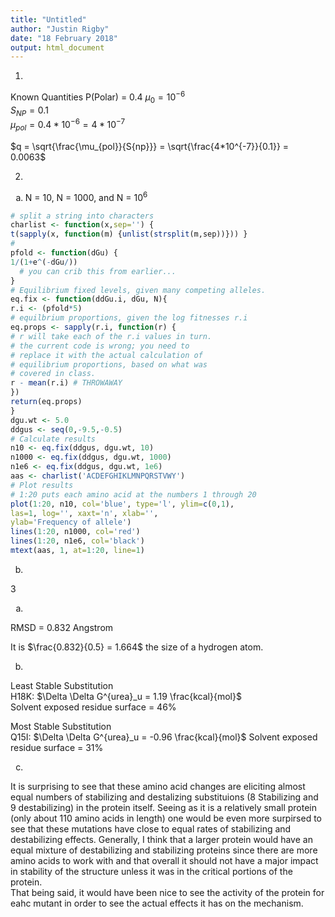 ```yaml
---
title: "Untitled"
author: "Justin Rigby"
date: "18 February 2018"
output: html_document
---
```

1.  
  
Known Quantities
P(Polar) = 0.4
$\mu_0 = 10^{-6}$  
$S_{NP} = 0.1$  
$\mu_{pol} = 0.4 * 10^{-6} = 4*10^{-7}$  
  
$q = \sqrt{\frac{\mu_{pol}}{S{np}}} = \sqrt{\frac{4*10^{-7}}{0.1}} = 0.0063$    
  
  
2.  
  
  
  
a)
N = 10, N = 1000, and N = $10^6$
```r
# split a string into characters
charlist <- function(x,sep='') {
t(sapply(x, function(m) {unlist(strsplit(m,sep))})) }
#
pfold <- function(dGu) {
1/(1+e^(-dGu/))
  # you can crib this from earlier...
}
# Equilibrium fixed levels, given many competing alleles.
eq.fix <- function(ddGu.i, dGu, N){
r.i <- (pfold*5)
# equilbrium proportions, given the log fitnesses r.i
eq.props <- sapply(r.i, function(r) {
# r will take each of the r.i values in turn.
# the current code is wrong; you need to
# replace it with the actual calculation of
# equilibrium proportions, based on what was
# covered in class.
r - mean(r.i) # THROWAWAY
})
return(eq.props)
}
dgu.wt <- 5.0
ddgus <- seq(0,-9.5,-0.5)
# Calculate results
n10 <- eq.fix(ddgus, dgu.wt, 10)
n1000 <- eq.fix(ddgus, dgu.wt, 1000)
n1e6 <- eq.fix(ddgus, dgu.wt, 1e6)
aas <- charlist('ACDEFGHIKLMNPQRSTVWY')
# Plot results
# 1:20 puts each amino acid at the numbers 1 through 20
plot(1:20, n10, col='blue', type='l', ylim=c(0,1),
las=1, log='', xaxt='n', xlab='',
ylab='Frequency of allele')
lines(1:20, n1000, col='red')
lines(1:20, n1e6, col='black')
mtext(aas, 1, at=1:20, line=1)

```
  
  
  
  
  
  
  
  
  
  
  
  
  
  
  
  
  
b)  
  
  
  
  
3  
  
  
a)  
  
RMSD = 0.832 Angstrom  
  
It is $\frac{0.832}{0.5} = 1.664$ the size of a hydrogen atom.  
  
b)  
  
Least Stable Substitution  
H18K: $\Delta \Delta G^{urea}_u = 1.19 \frac{kcal}{mol}$  
Solvent exposed residue surface = 46%  
  
Most Stable Substitution  
Q15I: $\Delta \Delta G^{urea}_u = -0.96 \frac{kcal}{mol}$
Solvent exposed residue surface = 31%  
  
c)  
  
It is surprising to see that these amino acid changes are eliciting almost equal numbers of stabilizing and destalizing substituions (8 Stabilizing and 9 destabilizing) in the protein itself. Seeing as it is a relatively small protein (only about 110 amino acids in length) one would be even more surpirsed to see that these mutations have close to equal rates of stabilizing and destabilizing effects. Generally, I think that a larger protein would have an equal mixture of destabilizing and stabilizing proteins since there are more amino acids to work with and that overall it should not have a major impact in stability of the structure unless it was in the critical portions of the protein.  
That being said, it would have been nice to see the activity of the protein for eahc mutant in order to see the actual effects it has on the mechanism.  